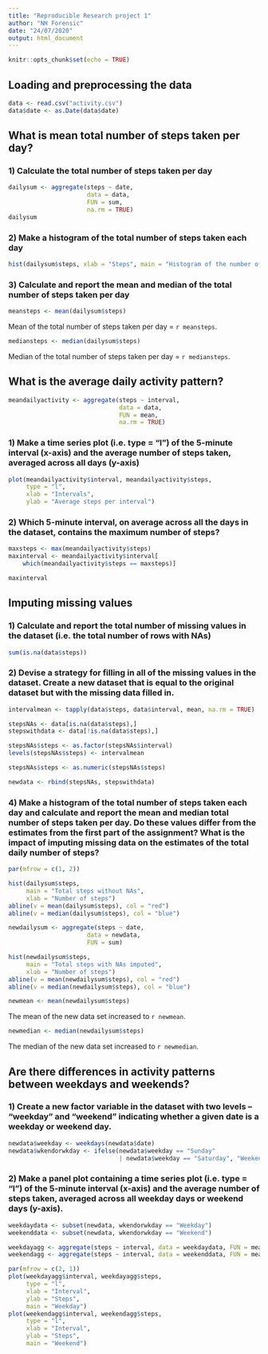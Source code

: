 ---
title: "Reproducible Research project 1"
author: "NH Forensic"
date: "24/07/2020"
output: html_document
---

```{r setup, include=FALSE}
knitr::opts_chunk$set(echo = TRUE)
```

## Loading and preprocessing the data

```{r task 1}
data <- read.csv("activity.csv")
data$date <- as.Date(data$date)
```

## What is mean total number of steps taken per day?

### 1) Calculate the total number of steps taken per day

```{r task 2 question 1}
dailysum <- aggregate(steps ~ date, 
                      data = data, 
                      FUN = sum, 
                      na.rm = TRUE)
dailysum
```

### 2) Make a histogram of the total number of steps taken each day

```{r task 2 question 2}
hist(dailysum$steps, xlab = "Steps", main = "Histogram of the number of steps")
```

### 3) Calculate and report the mean and median of the total number of steps taken per day

```{r meansteps}
meansteps <- mean(dailysum$steps)
```

Mean of the total number of steps taken per day = `r meansteps`.

```{r mediansteps}
mediansteps <- median(dailysum$steps)
```

Median  of the total number of steps taken per day = `r mediansteps`.

## What is the average daily activity pattern?

```{r task 3}
meandailyactivity <- aggregate(steps ~ interval, 
                               data = data, 
                               FUN = mean, 
                               na.rm = TRUE)
```

### 1) Make a time series plot (i.e. \color{red}{\verb|type = "l"|}type = "l") of the 5-minute interval (x-axis) and the average number of steps taken, averaged  across all days (y-axis)

```{r task 3 question 1}
plot(meandailyactivity$interval, meandailyactivity$steps, 
     type = "l", 
     xlab = "Intervals", 
     ylab = "Average steps per interval")
```

### 2) Which 5-minute interval, on average across all the days in the dataset,  contains the maximum number of steps?

```{r task 3 question 2}
maxsteps <- max(meandailyactivity$steps)
maxinterval <- meandailyactivity$interval[
    which(meandailyactivity$steps == maxsteps)]

maxinterval
```

## Imputing missing values

### 1) Calculate and report the total number of missing values in the dataset  (i.e. the total number of rows with NAs)

```{r task 4 question 1}
sum(is.na(data$steps))
```

### 2) Devise a strategy for filling in all of the missing values in the dataset. Create a new dataset that is equal to the original dataset but with the  missing data filled in.

```{r task 4 questions 2 and 3}
intervalmean <- tapply(data$steps, data$interval, mean, na.rm = TRUE)

stepsNAs <- data[is.na(data$steps),]
stepswithdata <- data[!is.na(data$steps),]

stepsNAs$steps <- as.factor(stepsNAs$interval)
levels(stepsNAs$steps) <- intervalmean

stepsNAs$steps <- as.numeric(stepsNAs$steps)

newdata <- rbind(stepsNAs, stepswithdata)
```

### 4) Make a histogram of the total number of steps taken each day and calculate and report the mean and median total number of steps taken per day. Do  these values differ from the estimates from the first part of the assignment? What is the impact of imputing missing data on the estimates of the total  daily number of steps?

```{r task 4 question 4}
par(mfrow = c(1, 2))

hist(dailysum$steps, 
     main = "Total steps without NAs", 
     xlab = "Number of steps")
abline(v = mean(dailysum$steps), col = "red")
abline(v = median(dailysum$steps), col = "blue")

newdailysum <- aggregate(steps ~ date, 
                      data = newdata, 
                      FUN = sum)

hist(newdailysum$steps, 
     main = "Total steps with NAs imputed", 
     xlab = "Number of steps")
abline(v = mean(newdailysum$steps), col = "red")
abline(v = median(newdailysum$steps), col = "blue")
```

```{r newmean}
newmean <- mean(newdailysum$steps)
```

The mean of the new data set increased to `r newmean`.

```{r newmedian}
newmedian <- median(newdailysum$steps)
```

The median of the new data set increased to `r newmedian`.


## Are there differences in activity patterns between weekdays and weekends?

### 1) Create a new factor variable in the dataset with two levels – “weekday”  and “weekend” indicating whether a given date is a weekday or weekend day.

```{r task 5 question 1}
newdata$weekday <- weekdays(newdata$date)
newdata$wkendorwkday <- ifelse(newdata$weekday == "Sunday" 
                               | newdata$weekday == "Saturday", "Weekend", "Weekday")
```

### 2) Make a panel plot containing a time series plot (i.e. type = "l") of the  5-minute interval (x-axis) and the average number of steps taken, averaged  across all weekday days or weekend days (y-axis). 

```{r task 5 question 2}
weekdaydata <- subset(newdata, wkendorwkday == "Weekday")
weekenddata <- subset(newdata, wkendorwkday == "Weekend")

weekdayagg <- aggregate(steps ~ interval, data = weekdaydata, FUN = mean)
weekendagg <- aggregate(steps ~ interval, data = weekenddata, FUN = mean)

par(mfrow = c(2, 1))
plot(weekdayagg$interval, weekdayagg$steps, 
     type = "l", 
     xlab = "Interval", 
     ylab = "Steps",
     main = "Weekday")
plot(weekendagg$interval, weekendagg$steps, 
     type = "l", 
     xlab = "Interval", 
     ylab = "Steps",
     main = "Weekend")
```

